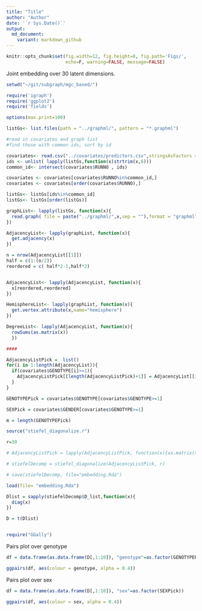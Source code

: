 ```yaml
---
title: "Title"
author: "Author"
date: '`r Sys.Date()`'
output:
  md_document: 
    variant: markdown_github
---
```


```r
knitr::opts_chunk$set(fig.width=12, fig.height=8, fig.path='Figs/',
                      echo=F, warning=FALSE, message=FALSE)
```

Joint embedding over 30 latent dimensions.

```r
setwd("~/git/subgraph/mgc_based/")

require('igraph')
require('ggplot2')
require('fields')

options(max.print=100)

listGs<- list.files(path = "../graphml/", pattern = "*.graphml")

#read in covariates and graph list
#find those with common ids, sort by id

covariates<- read.csv("../covariates/predictors.csv",stringsAsFactors = F)
ids <- unlist( lapply(listGs,function(x)strtrim(x,6)))
common_id<- intersect(covariates$RUNNO , ids)

covariates <- covariates[covariates$RUNNO%in%common_id,]
covariates <- covariates[order(covariates$RUNNO),]  

listGs<- listGs[ids%in%common_id]
listGs<- listGs[order(listGs)]

graphList<- lapply(listGs, function(x){
  read.graph( file = paste("../graphml/",x,sep = ""),format = "graphml")
})

AdjacencyList<- lapply(graphList, function(x){
  get.adjacency(x)
})

n = nrow(AdjacencyList[[1]])
half = c(1:(n/2))
reordered = c( half*2-1,half*2)


AdjacencyList<- lapply(AdjacencyList, function(x){
  x[reordered,reordered]
})

HemisphereList<- lapply(graphList, function(x){
  get.vertex.attribute(x,name="hemisphere")
})

DegreeList<- lapply(AdjacencyList, function(x){
  rowSums(as.matrix(x))
  })

####

AdjacencyListPick =  list()
for(i in 1:length(AdjacencyList)){
  if(covariates$GENOTYPE[i]>=1){
    AdjacencyListPick[[length(AdjacencyListPick)+1]] = AdjacencyList[[i]]
  }
}

GENOTYPEPick = covariates$GENOTYPE[covariates$GENOTYPE>=1]

SEXPick = covariates$GENDER[covariates$GENOTYPE>=1]

m = length(GENOTYPEPick)
```

```r

source("stiefel_diagonalize.r")

r=30

# AdjacencyListPick = lapply(AdjacencyListPick, function(x){as.matrix(x)})

# stiefelDecomp = stiefel_diagonalize(AdjacencyListPick, r)

# save(stiefelDecomp, file="embedding.Rda")

```

```r

load(file= "embedding.Rda")

Dlist = sapply(stiefelDecomp$D_list,function(x){
  diag(x)
})

D = t(Dlist)


require("GGally")


```


Pairs plot over genotype

```r

df = data.frame(as.data.frame(D[,1:10]), "genotype"=as.factor(GENOTYPEPick))

ggpairs(df, aes(colour = genotype, alpha = 0.4))


```


Pairs plot over sex

```r

df = data.frame(as.data.frame(D[,1:10]), "sex"=as.factor(SEXPick))

ggpairs(df, aes(colour = sex, alpha = 0.4))
```